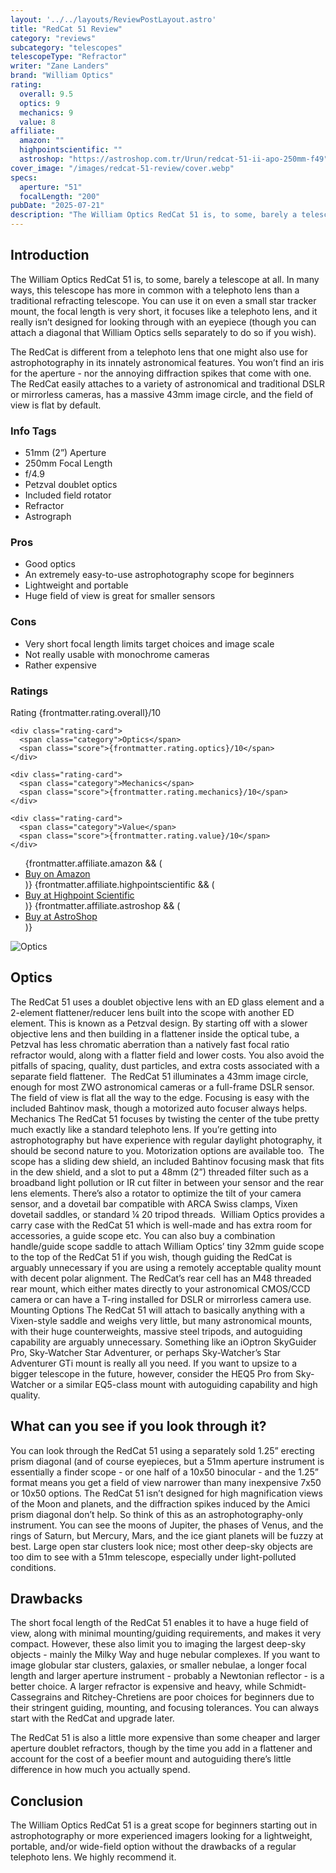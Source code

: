 ```yaml
---
layout: '../../layouts/ReviewPostLayout.astro'
title: "RedCat 51 Review"
category: "reviews"
subcategory: "telescopes"
telescopeType: "Refractor"
writer: "Zane Landers"
brand: "William Optics"
rating:
  overall: 9.5
  optics: 9
  mechanics: 9
  value: 8
affiliate:
  amazon: ""
  highpointscientific: ""
  astroshop: "https://astroshop.com.tr/Urun/redcat-51-ii-apo-250mm-f49"
cover_image: "/images/redcat-51-review/cover.webp"
specs:
  aperture: "51"
  focalLength: "200"
pubDate: "2025-07-21"
description: "The William Optics RedCat 51 is, to some, barely a telescope at all. In many ways, this telescope has more in common with a telephoto lens than a traditional refracting telescope."
---
```


<h2>Introduction</h2>

<p class="highlight">The William Optics RedCat 51 is, to some, barely a telescope at all. In many ways, this telescope has more in common with a telephoto lens than a traditional refracting telescope. You can use it on even a small star tracker mount, the focal length is very short, it focuses like a telephoto lens, and it really isn’t designed for looking through with an eyepiece (though you can attach a diagonal that William Optics sells separately to do so if you wish).</p>
<p>The RedCat is different from a telephoto lens that one might also use for astrophotography in its innately astronomical features. You won’t find an iris for the aperture - nor the annoying diffraction spikes that come with one. The RedCat easily attaches to a variety of astronomical and traditional DSLR or mirrorless cameras, has a massive 43mm image circle, and the field of view is flat by default.</p>
<section class="info-tags">
  <h3>Info Tags</h3>
  <ul>
    <li>51mm (2”) Aperture</li>
    <li>250mm Focal Length</li>
    <li>f/4.9</li>
    <li>Petzval doublet optics</li>
    <li>Included field rotator</li>
    <li>Refractor</li>
    <li>Astrograph</li>
  </ul>
</section>

<section class="pros-cons">
  <div class="pros-block">
    <h3>Pros</h3>
    <ul>
        <li>Good optics</li>
        <li>An extremely easy-to-use astrophotography scope for beginners</li>
        <li>Lightweight and portable</li>
        <li>Huge field of view is great for smaller sensors</li>
    </ul>
  </div>
  <div class="cons-block">
    <h3>Cons</h3>
    <ul>
        <li>Very short focal length limits target choices and image scale</li>
        <li>Not really usable with monochrome cameras</li>
        <li>Rather expensive</li>
    </ul>
  </div>
</section>

<section class="ratings">
  <h3>Ratings</h3>
  <div class="ratings-grid">
    <div class="rating-card">
      <span class="category">Rating</span>
      <span class="score">{frontmatter.rating.overall}/10</span>
    </div>

    <div class="rating-card">
      <span class="category">Optics</span>
      <span class="score">{frontmatter.rating.optics}/10</span>
    </div>

    <div class="rating-card">
      <span class="category">Mechanics</span>
      <span class="score">{frontmatter.rating.mechanics}/10</span>
    </div>

    <div class="rating-card">
      <span class="category">Value</span>
      <span class="score">{frontmatter.rating.value}/10</span>
    </div>
  </div>
</section>
<section class="affiliates">
  <ul>
    {frontmatter.affiliate.amazon && (
      <li><a class="affiliate-link" href={frontmatter.affiliate.amazon}>Buy on Amazon</a></li>
    )}
    {frontmatter.affiliate.highpointscientific && (
      <li><a class="affiliate-link" href={frontmatter.affiliate.highpointscientific}>Buy at Highpoint Scientific</a></li>
    )}
    {frontmatter.affiliate.astroshop && (
      <li><a class="affiliate-link" href={frontmatter.affiliate.astroshop}>Buy at AstroShop</a></li>
    )}
  </ul>
</section>

<img class="post-image" src="/images/redcat-51-review/optics.webp" alt="Optics"></img>
<h2>Optics</h2>

The RedCat 51 uses a doublet objective lens with an ED glass element and a 2-element flattener/reducer lens built into the scope with another ED element. This is known as a Petzval design. By starting off with a slower objective lens and then building in a flattener inside the optical tube, a Petzval has less chromatic aberration than a natively fast focal ratio refractor would, along with a flatter field and lower costs. You also avoid the pitfalls of spacing, quality, dust particles, and extra costs associated with a separate field flattener. 
The RedCat 51 illuminates a 43mm image circle, enough for most ZWO astronomical cameras or a full-frame DSLR sensor. The field of view is flat all the way to the edge. Focusing is easy with the included Bahtinov mask, though a motorized auto focuser always helps.
Mechanics
The RedCat 51 focuses by twisting the center of the tube pretty much exactly like a standard telephoto lens. If you’re getting into astrophotography but have experience with regular daylight photography, it should be second nature to you. Motorization options are available too. 
The scope has a sliding dew shield, an included Bahtinov focusing mask that fits in the dew shield, and a slot to put a 48mm (2”) threaded filter such as a broadband light pollution or IR cut filter in between your sensor and the rear lens elements. There’s also a rotator to optimize the tilt of your camera sensor, and a dovetail bar compatible with ARCA Swiss clamps, Vixen dovetail saddles, or standard ¼ 20 tripod threads. 
William Optics provides a carry case with the RedCat 51 which is well-made and has extra room for accessories, a guide scope etc.
You can also buy a combination handle/guide scope saddle to attach William Optics’ tiny 32mm guide scope to the top of the RedCat 51 if you wish, though guiding the RedCat is arguably unnecessary if you are using a remotely acceptable quality mount with decent polar alignment.
The RedCat’s rear cell has an M48 threaded rear mount, which either mates directly to your astronomical CMOS/CCD camera or can have a T-ring installed for DSLR or mirrorless camera use. 
Mounting Options
The RedCat 51 will attach to basically anything with a Vixen-style saddle and weighs very little, but many astronomical mounts, with their huge counterweights, massive steel tripods, and autoguiding capability are arguably unnecessary. Something like an iOptron SkyGuider Pro, Sky-Watcher Star Adventurer, or perhaps Sky-Watcher’s Star Adventurer GTi mount is really all you need. If you want to upsize to a bigger telescope in the future, however, consider the HEQ5 Pro from Sky-Watcher or a similar EQ5-class mount with autoguiding capability and high quality.
<h2>What can you see if you look through it?</h2>
<p>You can look through the RedCat 51 using a separately sold 1.25” erecting prism diagonal (and of course eyepieces, but a 51mm aperture instrument is essentially a finder scope - or one half of a 10x50 binocular - and the 1.25” format means you get a field of view narrower than many inexpensive 7x50 or 10x50 options. The RedCat 51 isn’t designed for high magnification views of the Moon and planets, and the diffraction spikes induced by the Amici prism diagonal don’t help. So think of this as an astrophotography-only instrument. You can see the moons of Jupiter, the phases of Venus, and the rings of Saturn, but Mercury, Mars, and the ice giant planets will be fuzzy at best. Large open star clusters look nice; most other deep-sky objects are too dim to see with a 51mm telescope, especially under light-polluted conditions.</p>
<h2>Drawbacks</h2>

<p>The short focal length of the RedCat 51 enables it to have a huge field of view, along with minimal mounting/guiding requirements, and makes it very compact. However, these also limit you to imaging the largest deep-sky objects - mainly the Milky Way and huge nebular complexes. If you want to image globular star clusters, galaxies, or smaller nebulae, a longer focal length and larger aperture instrument - probably a Newtonian reflector - is a better choice. A larger refractor is expensive and heavy, while Schmidt-Cassegrains and Ritchey-Chretiens are poor choices for beginners due to their stringent guiding, mounting, and focusing tolerances. You can always start with the RedCat and upgrade later.</p>
<p>The RedCat 51 is also a little more expensive than some cheaper and larger aperture doublet refractors, though by the time you add in a flattener and account for the cost of a beefier mount and autoguiding there’s little difference in how much you actually spend.</p>
<h2>Conclusion</h2>

<p>The William Optics RedCat 51 is a great scope for beginners starting out in astrophotography or more experienced imagers looking for a lightweight, portable, and/or wide-field option without the drawbacks of a regular telephoto lens. We highly recommend it.</p>

